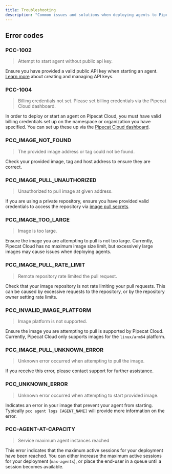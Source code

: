 ```yaml
---
title: Troubleshooting
description: "Common issues and solutions when deploying agents to Pipecat Cloud"
---
```


## Error codes

### PCC-1002

> Attempt to start agent without public api key.

Ensure you have provided a valid public API key when starting an agent. [Learn more](./accounts-and-organizations#api-keys) about creating and managing API keys.

### PCC-1004

> Billing credentials not set. Please set billing credentials via the Pipecat Cloud dashboard.

In order to deploy or start an agent on Pipecat Cloud, you must have valid billing credentials set up on the namespace or organization you have specified. You can set up these up via the [Pipecat Cloud dashboard](https://pipecat.daily.co/).

### PCC_IMAGE_NOT_FOUND

> The provided image address or tag could not be found.

Check your provided image, tag and host address to ensure they are correct.

### PCC_IMAGE_PULL_UNAUTHORIZED

> Unauthorized to pull image at given address.

If you are using a private repository, ensure you have provided valid credentials to access the repository via [image pull secrets](./secrets#image-pull-secrets).

### PCC_IMAGE_TOO_LARGE

> Image is too large.

Ensure the image you are attempting to pull is not too large. Currently, Pipecat Cloud has no maximum image size limit, but excessively large images may cause issues when deploying agents.

### PCC_IMAGE_PULL_RATE_LIMIT

> Remote repository rate limited the pull request.

Check that your image repository is not rate limiting your pull requests. This can be caused by excessive requests to the repository, or by the repository owner setting rate limits.

### PCC_INVALID_IMAGE_PLATFORM

> Image platform is not supported.

Ensure the image you are attempting to pull is supported by Pipecat Cloud. Currently, Pipecat Cloud only supports images for the `linux/arm64` platform.

### PCC_IMAGE_PULL_UNKNOWN_ERROR

> Unknown error occurred when attempting to pull the image.

If you receive this error, please contact support for further assistance.

### PCC_UNKNOWN_ERROR

> Unknown error occurred when attempting to start provided image.

Indicates an error in your image that prevent your agent from starting. Typically `pcc agent logs [AGENT_NAME]` will provide more information on the error.

### PCC-AGENT-AT-CAPACITY

> Service maximum agent instances reached

This error indicates that the maximum active sessions for your deployment have been reached. You can either increase the maximum active sessions for your deployment (`max-agents`), or place the end-user in a queue until a session becomes available.

